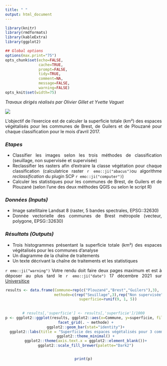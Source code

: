 ```yaml
---
title: " "
output: html_document
---
```


<style>
body {
text-align: justify}
</style>

```r
library(knitr)
library(rmdformats)
library(kableExtra)
library(ggplot2)

## Global options
options(max.print="75")
opts_chunk$set(echo=FALSE,
               cache=TRUE,
               prompt=FALSE,
               tidy=TRUE,
               comment=NA,
               message=FALSE,
               warning=FALSE)
opts_knit$set(width=75)
```
_Travaux dirigés réalisés par Olivier Gillet et Yvette Vaguet_

![](images/Exam_L3.png)

L'objectif de l'exercice est de calculer la superficie totale (km²) des espaces végétalisés pour les communes de Brest, de Guilers et de Plouzané pour chaque classification pour le mois d'avril 2017.

### ***Etapes***  
- Classifier les images selon les trois méthodes de classification (seuillage, non supervisée et supervisée)  
- Reclassifier les rasters afin d'extraire la classe végétation pour chaque classification (calculatrice raster `r emo::ji("abacus")`ou algorithme   *reclassification* du plugin SCP `r emo::ji("computer")`)  
- Calculer les statistiques pour les communes de Brest, de Guilers et de Plouzané (selon l'une des deux méthodes QGIS ou selon le script R)  

### ***Données (Inputs)***  
- Image satellitaire Landsat 8 (raster, 5 bandes spectrales, EPSG::32630)  
- Donnée vectorielle des communes de Brest métropole (vecteur, polygone, EPSG::32630)  

### ***Résultats (Outputs)***  
- Trois histogrammes présentant la superficie totale (km²) des espaces végétalisés pour les communes d'analyse  
- Un diagramme de la chaîne de traitements  
- Un texte décrivant la chaîne de traitements et les statistiques  

`r emo::ji("warning")` Votre rendu doit faire deux pages maximum et est à déposer au plus tard le  `r emo::ji("date")` 17 décembre 2021 sur [Universitice](https://universitice.univ-rouen.fr) 

<center>
```r
results <- data.frame(Commune=rep(c("Plouzané","Brest","Guilers"),3), 
                      methode=c(rep("Seuillage",3),rep("Non supervisée",3),rep("Supervisée",3)),
                      superficie=runif(9, 1, 5))
                      
                      
# results[,'superficie'] <- results[,'superficie']/1000
p <- ggplot2::ggplot(results, ggplot2::aes(x=Commune, y=superficie, fill=Commune)) +
  facet_grid(. ~ methode) +
  ggplot2::geom_bar(stat="identity")+
  ggplot2::labs(title = "Superficie des espaces végétalisés pour 3 communes",subtitle = "Avril 2017 - Landsat8 - Trois méthodes de classification", x="Commune", y="km²")+ 
  ggplot2::theme_minimal() +
  ggplot2::theme(axis.text.x = ggplot2::element_blank())+
  ggplot2::scale_fill_brewer(palette="Dark2")


print(p)
```
</center>